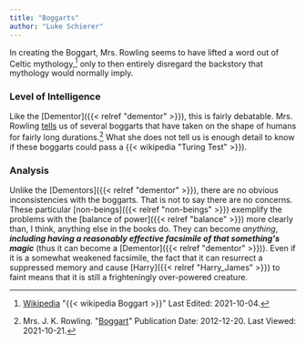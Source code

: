 ```yaml
---
title: "Boggarts"
author: "Luke Schierer"
---
```


In creating the Boggart, Mrs. Rowling seems to have lifted a word out of Celtic
mythology,[^211021-10] only to then entirely disregard the backstory that
mythology would normally imply.  

### Level of Intelligence

Like the [Dementor]({{< relref "dementor" >}}), this is fairly debatable.  Mrs.
Rowling [tells][] us of several boggarts that have taken on the shape of humans
for fairly long durations.[^211021-11]  What she does not tell us is enough
detail to know if these boggarts could pass a {{< wikipedia "Turing Test" >}}).  

### Analysis

Unlike the [Dementors]({{< relref "dementor" >}}), there are no obvious
inconsistencies with the boggarts.  That is not to say there are no concerns.
These particular [non-beings]({{< relref "non-beings" >}}) exemplify the
problems with the [balance of power]({{< relref "balance" >}}) more clearly
than, I think, anything else in the books do.  They can become *anything*,
**_including having a reasonably effective facsimile of that something's
magic_** (thus it can become a [Dementor]({{< relref "dementor" >}})).  Even if
it is a somewhat weakened facsimile, the fact that it can resurrect a
suppressed memory and cause [Harry]({{< relref "Harry_James" >}}) to faint
means that it is still a frighteningly over-powered creature.  


[tells]: https://www.rowlingindex.org/work/pmbog/

[^211021-11]: Mrs. J. K. Rowling.
    "[Boggart](https://www.rowlingindex.org/work/pmbog/)"
    Publication Date: 2012-12-20. Last Viewed: 2021-10-21.

[^211021-10]: [Wikipedia](https://en.wikipedia.org/)
    "{{< wikipedia Boggart >}}" Last Edited: 2021-10-04.
